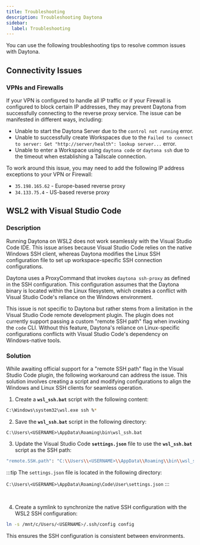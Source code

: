 ```yaml
---
title: Troubleshooting
description: Troubleshooting Daytona
sidebar:
  label: Troubleshooting
---
```


You can use the following troubleshooting tips to resolve common issues with Daytona.

## Connectivity Issues

### VPNs and Firewalls

If your VPN is configured to handle all IP traffic or if your Firewall is configured to block certain IP addresses, they may prevent Daytona from successfully connecting to the reverse proxy service.
The issue can be manifested in different ways, including:

- Unable to start the Daytona Server due to the `control not running` error.
- Unable to successfully create Workspaces due to the `Failed to connect to server: Get "http://server/health": lookup server...` error.
- Unable to enter a Workspace using `daytona code` or `daytona ssh` due to the timeout when establishing a Tailscale connection.

To work around this issue, you may need to add the following IP address exceptions to your VPN or Firewall:

- `35.198.165.62` - Europe-based reverse proxy
- `34.133.75.4` - US-based reverse proxy

## WSL2 with Visual Studio Code

### Description

Running Daytona on WSL2 does not work seamlessly with the Visual Studio Code IDE. This issue arises because Visual Studio Code relies on the native Windows SSH client, whereas Daytona modifies the Linux SSH configuration file to set up workspace-specific SSH connection configurations.

Daytona uses a ProxyCommand that invokes `daytona ssh-proxy` as defined in the SSH configuration. This configuration assumes that the Daytona binary is located within the Linux filesystem, which creates a conflict with Visual Studio Code's reliance on the Windows environment.

This issue is not specific to Daytona but rather stems from a limitation in the Visual Studio Code remote development plugin. The plugin does not currently support passing a custom "remote SSH path" flag when invoking the `code` CLI. Without this feature, Daytona's reliance on Linux-specific configurations conflicts with Visual Studio Code's dependency on Windows-native tools.

### Solution

While awaiting official support for a "remote SSH path" flag in the Visual Studio Code plugin, the following workaround can address the issue. This solution involves creating a script and modifying configurations to align the Windows and Linux SSH clients for seamless operation.

1. Create a **`wsl_ssh.bat`** script with the following content:

```bash
C:\Windows\system32\wsl.exe ssh %*
```

2. Save the **`wsl_ssh.bat`** script in the following directory:

```text
C:\Users\<USERNAME>\AppData\Roaming\bin\wsl_ssh.bat
```

3. Update the Visual Studio Code **`settings.json`** file to use the **`wsl_ssh.bat`** script as the SSH path:

```sh
"remote.SSH.path": "C:\\Users\\<USERNAME>\\AppData\\Roaming\\bin\\wsl_ssh.bat"
```

:::tip
The `settings.json` file is located in the following directory:

`C:\Users\<USERNAME>\AppData\Roaming\Code\User\settings.json`
:::

<br />

4. Create a symlink to synchronize the native SSH configuration with the WSL2 SSH configuration:

```sh
ln -s /mnt/c/Users/<USERNAME>/.ssh/config config
```

This ensures the SSH configuration is consistent between environments.
